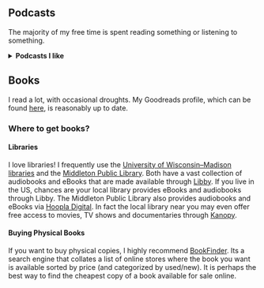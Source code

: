 ## Podcasts

The majority of my free time is spent reading something or listening to something.

<details>
<summary> **Podcasts I like** </summary>


I love podcasts! I discovered the magical world of podcasts sometime in 2017. Haven't stopped since.
My podcast app of choice is [Pocket Casts](https://pocketcasts.com/).
A sample of some great podcasts: 

- [Seen and the Unseen](https://seenunseen.in/) 
    by [Amit Varma](https://amitvarma.com/): 
    <br>India specific podcast, lots of social science and philosophy. 
    Long form ([sometimes > 5hr long](https://twitter.com/amitvarma/status/1376048619548073988?s=20)) interview/discussion.

- [Zero](https://www.bloomberg.com/green-zero-emissions-podcast) by [Akshat Rathi](https://akshatrathi.com/):
    <br>explores the policies, tactics and clean technologies taking us to a future of zero emissions as the world fights climate change. Climate reporter Akshat Rathi talks to the people who are making it happen. Produced by Bloomberg Green.

- [Empire](https://linktr.ee/empirepod) 
    by [Anita Anand](https://anitaanand.net/) and [William Dalrymple](https://twitter.com/DalrympleWill): 
    <br>A great podcast about empires and their history.

- [The Anthropocene Reviewed](https://soundcloud.com/theanthropocenereviewed) 
    by the incredible [John Green](https://www.johngreenbooks.com/): 
    <br>This is my favorite podcast, by a country mile!

- [Grand Tamasha](https://www.grandtamasha.com) 
    hosted by [Milan Vaishnav](https://carnegieendowment.org/experts/714):
    <br> Discusses the latest developments in Indian politics, economics, foreign policy, society, and culture for a global audience

- [Ideas of India](https://www.discoursemagazine.com/tag/ideas-of-india-podcast/)
    by [Shruti Rajagopalan](https://shrutiraj.com/):
    <br>Economis Shruti Rajagopalan examines the ideas that will propel India forward, via conversations with researchers and top thinkers in social science and beyond.

<!--
- [Dear Hank and John](https://dear-hank-john-a5cf29b8.simplecast.com/) 
    by [Hank](https://hankgreen.com/) and 
    [John Green](https://www.johngreenbooks.com/): 
    <br>where the two brothers answer your questions, give you dubious advice, and bring you the news from Mars and AFC Wimbledon. Seriously just try it!

- [Left, Right and Centre](https://www.kcrw.com/news/shows/left-right-center): 
    <br>In (former host) Josh Barro's words - 
    "your civilized yet provocative antidote to the self-contained opinion bubbles that dominate political debates"
-->

- [Computing Up](https://computingup.com/)
    with [Michael Littman](https://www.littmania.com/) and [Dave Ackley](https://twitter.com/livcomp): 
    <br>Conversations about computing writ large
<!--
- [Capitalisn't](https://www.capitalisnt.com/) 
    with [Luigi Zingales](https://faculty.chicagobooth.edu/luigi-zingales) and [Bethany McLean](https://twitter.com/bethanymac12): 
    <br>economics podcast that talks about what's working in capitalism and what isn't
-->
- [Casual Inference](https://casualinfer.libsyn.com/)
    hosted by [Lucy D’Agostino McGowan](https://www.lucymcgowan.com/) and Ellie Murray: 
    <br>podcast about statistics, causal inference, epidemiology, and a bunch of related things. 

- [The Gerrymandering Project](https://fivethirtyeight.com/tag/the-gerrymandering-project/)
    by the good folks at FiveThirtyEight and also [Dave Wasserman](https://twitter.com/redistrict): 
    <br>podcast (plus interactives) about the fascinating complexities of gerrymandering and more importantly self-sorting! 

- [Rachman Review](https://www.ft.com/rachman-review)
    with [Gideon Rachman](https://twitter.com/gideonrachman): 
    <br>A podcast about international politics by the Financial Times. 

- [Sway](https://www.nytimes.com/column/sway) 
    with [Kara Swisher](https://twitter.com/karaswisher): 
    <br>Interview podcast unpacking power and technology

- [Volts](https://www.volts.wtf/)
    by [David Roberts](https://twitter.com/drvolts):
    <br>A newsletter/podcast about clean energy and politics. (Pretty wonky, which is why I love it!)
</details>

## Books

I read a lot, with occasional droughts. My Goodreads profile, 
which can be found [here](https://www.goodreads.com/user/show/16471733-ajinkya-kokandakar), 
is reasonably up to date.

### Where to get books?

#### Libraries

I love libraries! I frequently use the [University of Wisconsin--Madison libraries](https://www.library.wisc.edu/) and the [Middleton Public Library](https://www.midlibrary.org/).
Both have a vast collection of audiobooks and eBooks that are made available through [Libby](https://libbyapp.com/).
If you live in the US, chances are your local library provides eBooks and audiobooks through Libby.
The Middleton Public Library also provides audiobooks and eBooks via [Hoopla Digital](https://www.hoopladigital.com/).
In fact the local library near you may even offer free access to movies, TV shows and documentaries through [Kanopy](https://www.kanopy.com/en/signup).


#### Buying Physical Books

If you want to buy physical copies, I highly recommend [BookFinder](https://www.bookfinder.com/). Its a search engine that collates a list of online stores where the book you want is available sorted by price (and categorized by used/new).
It is perhaps the best way to find the cheapest copy of a book available for sale online.